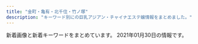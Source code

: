 ```yaml
---
title: "金町・亀有・北千住・竹ノ塚"
description: "キーワード別にの巨乳アジアン・チャイナエステ嬢情報をまとめました。"
---
```


新着画像と新着キーワードをまとめています。
2021年01月30日の情報です。

<DmmAffiliateIns />
<KeywordTable
  shops={
    [
    {
        "station": "\u6885\u5cf6\u99c5",
        "img_links": [],
        "keywords": {},
        "url": "http://sumirety.xyz/",
        "name": "\u5fc3"
    },
    {
        "name": "2020",
        "img_links": [
            "http://www.night.ne.jp/nightnet/img/7.jpg",
            "http://www.night.ne.jp/tokyo/2020/img/qr_code.jpg",
            "http://www.night.ne.jp/tokyo/2020/img_staff/g_7149.jpg",
            "http://www.night.ne.jp/nightnet/img/1.jpg",
            "http://www.night.ne.jp/tokyo/2020/img/index_view.jpg",
            "http://www.night.ne.jp/nightnet/img/2.jpg",
            "http://www.night.ne.jp/nightnet/img/3.jpg",
            "http://www.night.ne.jp/nightnet/img/8.jpg",
            "http://www.night.ne.jp/_format/W/img/index_enter_1.jpg",
            "http://www.night.ne.jp/nightnet/img/17.jpg",
            "http://www.night.ne.jp/nightnet/img/10.jpg",
            "http://www.night.ne.jp/tokyo/2020/img/skill_3.jpg",
            "http://www.night.ne.jp/tokyo/2020/img/index_skill.jpg",
            "http://www.night.ne.jp/nightnet/img/12a.jpg",
            "http://www.night.ne.jp/nightnet/img/14.jpg",
            "http://www.night.ne.jp/nightnet/img/4.jpg",
            "http://www.night.ne.jp/_format/W/img/whats_news.jpg",
            "http://www.night.ne.jp/_format/W/img/whats_view.jpg",
            "http://www.night.ne.jp/tokyo/2020/img/index.jpg",
            "http://www.night.ne.jp/nightnet/img/11.jpg",
            "http://www.night.ne.jp/nightnet/img/9.jpg",
            "http://www.night.ne.jp/_format/W/img/whats_skill.jpg",
            "http://www.night.ne.jp/tokyo/2020/img/view_1.jpg",
            "http://www.night.ne.jp/tokyo/2020/img/index_top.jpg",
            "http://www.night.ne.jp/tokyo/2020/img/skill_2.jpg",
            "http://www.night.ne.jp/tokyo/2020/img/skill_1.jpg",
            "http://www.night.ne.jp/nightnet/img/15.jpg",
            "http://www.night.ne.jp/nightnet/img/16.jpg",
            "http://www.night.ne.jp/tokyo/2020/img_staff/g_7147.jpg",
            "http://www.night.ne.jp/nightnet/img/6.jpg",
            "http://www.night.ne.jp/tokyo/2020/img/view_2.jpg",
            "http://www.night.ne.jp/nightnet/img/13.jpg",
            "http://www.night.ne.jp/tokyo/2020/img/view_3.jpg",
            "http://www.night.ne.jp/nightnet/img/5.jpg"
        ],
        "url": "http://www.night.ne.jp/tokyo/2020/",
        "station": "JR\u4e80\u6709\u99c5\u5317\u53e3",
        "keywords": {}
    },
    {
        "img_links": [
            "http://iyasinobara.oks.bz/images/room4.jpg",
            "http://iyasinobara.oks.bz/images/mobile.jpg",
            "http://iyasinobara.oks.bz/images/room1.jpg",
            "http://iyasinobara.oks.bz/images/room3.jpg",
            "http://iyasinobara.oks.bz/images/top.jpg",
            "http://iyasinobara.oks.bz/images/s_staff.jpg",
            "http://iyasinobara.oks.bz/images/s_shedule.jpg",
            "http://iyasinobara.oks.bz/images/s_news.jpg",
            "http://iyasinobara.oks.bz/photos/sites/36/2019/12/2019121401184994.jpg",
            "http://iyasinobara.oks.bz/images/room2.jpg",
            "http://iyasinobara.oks.bz/photos/sites/36/2021/01/2021011808544677.jpg",
            "http://iyasinobara.oks.bz/photos/sites/36/2020/02/2020021401252254.jpg",
            "http://iyasinobara.oks.bz/photos/sites/36/2020/11/2020112101523963.jpg"
        ],
        "keywords": {
            "C": 16,
            "87": 10,
            "D": 15,
            "85": 5,
            "82": 5
        },
        "name": "\u7652\u3057\u306e\u8594\u8587",
        "url": "http://iyasinobara.oks.bz/",
        "station": "JR\u91d1\u753a\u99c5\u5317\u53e3"
    },
    {
        "keywords": {
            "C": 2,
            "D": 1,
            "87": 2,
            "89": 1
        },
        "img_links": [
            "http://raku.est888.com/css/nav/nav-005.jpg",
            "http://raku.est888.com/css/osusume01.jpg",
            "http://raku.est888.com/css/tel.png",
            "http://raku.est888.com/css/nav/nav-004.jpg",
            "http://raku.est888.com/css/nav/nav-001.jpg",
            "http://raku.est888.com/css/staff/staff01-a.png",
            "http://raku.est888.com/css/nav/nav-006.jpg",
            "http://raku.est888.com/css/nav/nav-003.jpg",
            "http://raku.est888.com/css/staff/staff0001-a.png",
            "http://raku.est888.com/css/cam01.jpg",
            "http://raku.est888.com/css/staff/staff002-a.png",
            "http://raku.est888.com/css/nav/nav-002.jpg",
            "http://raku.est888.com/css/top02-left.png"
        ],
        "station": "JR\u91d1\u753a\u99c5\u5317\u53e3",
        "name": "\u697d",
        "url": "http://raku.est888.com/"
    },
    {
        "keywords": {
            "90": 1,
            "87": 1,
            "83": 1,
            "85": 3,
            "D": 4,
            "86": 3,
            "E": 2,
            "C": 1
        },
        "name": "IRIS \uff5e\u30a2\u30a4\u30ea\u30b9\uff5e",
        "url": "http://iris.este.work/",
        "station": "JR\u5317\u5343\u4f4f\u99c5\u6771\u53e3",
        "img_links": [
            "http://iris.este.work/2/uploadimg/1587527299.jpg",
            "http://iris.este.work/s1.png",
            "http://iris.este.work/2/uploadimg/1597806778.jpg",
            "http://iris.este.work/2/uploadimg/1607661251.jpg",
            "http://iris.este.work/sys2.jpg",
            "http://iris.este.work/2/uploadimg/1587527512.jpg",
            "http://iris.este.work/2/uploadimg/1597642441.jpeg",
            "http://iris.este.work/2/uploadimg/1610606666.jpg",
            "http://iris.este.work/staff_t.jpg",
            "http://iris.este.work/2/uploadimg/1610606533.jpg",
            "http://iris.este.work/head.jpg",
            "http://iris.este.work/int1.png",
            "http://iris.este.work/2/uploadimg/1604372331.jpg",
            "http://iris.este.work/sys1.jpg",
            "http://iris.este.work/news.jpg",
            "http://iris.este.work/2/uploadimg/1591787978.jpg"
        ]
    },
    {
        "name": "\u82b1\u306e\u604b",
        "url": "http://bananokoi.ies.bz/",
        "img_links": [
            "http://bananokoi.ies.bz/photos/sites/53/2019/11/2019111506470991.jpg",
            "http://bananokoi.ies.bz/images/s_staff.png",
            "http://bananokoi.ies.bz/photos/sites/53/2021/01/2021011905294561.jpg",
            "http://bananokoi.ies.bz/photos/sites/53/2020/12/2020120601271370.jpg",
            "http://bananokoi.ies.bz/photos/sites/53/2020/02/2020022204462823.jpg",
            "http://bananokoi.ies.bz/images/s3.jpg",
            "http://bananokoi.ies.bz/photos/sites/53/2020/07/2020072004552537.jpg",
            "http://bananokoi.ies.bz/photos/sites/53/2020/11/2020111505532746.jpg",
            "http://bananokoi.a6.reraku.work/upload/sites/53/2021/01/2021011905294561.jpg",
            "http://bananokoi.ies.bz/photos/sites/53/2020/08/202008300527126.jpg",
            "http://bananokoi.ies.bz/photos/sites/53/2019/10/2019101907391084.jpg",
            "http://bananokoi.ies.bz/photos/sites/53/2020/01/2020011802175533.jpg",
            "http://bananokoi.ies.bz/photos/sites/53/2020/03/2020031706295336.jpg",
            "http://bananokoi.ies.bz/photos/sites/53/2019/08/2019082409223122.jpg",
            "http://bananokoi.ies.bz/photos/sites/53/2019/09/2019091001154919.jpg",
            "http://bananokoi.ies.bz/photos/sites/53/2020/11/2020110807293666.jpg",
            "http://bananokoi.ies.bz/images/news_bj1.png",
            "http://bananokoi.ies.bz/photos/sites/53/2020/02/2020020108400481.jpg",
            "http://bananokoi.ies.bz/photos/sites/53/2020/01/2020010804073793.jpg",
            "http://bananokoi.ies.bz/photos/sites/53/2020/02/2020021601411832.jpg",
            "http://bananokoi.ies.bz/photos/sites/53/2019/12/2019120604141324.jpg",
            "http://bananokoi.ies.bz/photos/sites/53/2020/02/2020020204205679.jpg",
            "http://bananokoi.ies.bz/photos/sites/53/2019/09/2019093008164995.jpg",
            "http://bananokoi.ies.bz/photos/sites/53/2020/01/2020010303302126.jpg",
            "http://bananokoi.ies.bz/photos/sites/53/2019/10/201910100356119.jpg",
            "http://bananokoi.ies.bz/photos/sites/53/2021/01/2021010905422788.jpg",
            "http://bananokoi.ies.bz/photos/sites/53/2019/11/2019112509563092.jpg",
            "http://bananokoi.ies.bz/photos/sites/53/2020/03/2020031706294445.jpg",
            "http://bananokoi.ies.bz/photos/sites/53/2019/12/2019120604140617.jpg",
            "http://bananokoi.ies.bz/photos/sites/53/2020/11/202011280901218.jpg",
            "http://bananokoi.ies.bz/photos/sites/53/2020/10/2020101906190427.jpg",
            "http://bananokoi.ies.bz/photos/sites/53/2019/09/2019093008164370.jpg",
            "http://bananokoi.ies.bz/photos/sites/53/2019/08/2019082205504462.jpg",
            "http://bananokoi.ies.bz/images/top.jpg",
            "http://bananokoi.ies.bz/photos/sites/53/2020/12/2020121106361635.jpg",
            "http://bananokoi.ies.bz/photos/sites/53/2019/11/2019112805050353.jpg",
            "http://bananokoi.ies.bz/images/s_link.png",
            "http://bananokoi.ies.bz/photos/sites/53/2019/11/2019112509562424.jpg",
            "http://bananokoi.ies.bz/photos/sites/53/2020/10/2020101705493891.jpg",
            "http://bananokoi.ies.bz/photos/sites/53/2021/01/2021010706341642.jpg",
            "http://bananokoi.ies.bz/photos/sites/53/2019/11/201911280504516.jpg",
            "http://bananokoi.ies.bz/photos/sites/53/2019/08/2019082408250582.jpg",
            "http://bananokoi.ies.bz/photos/sites/53/2020/02/2020020108400986.jpg",
            "http://bananokoi.ies.bz/photos/sites/53/2020/12/2020121503311780.jpg",
            "http://bananokoi.ies.bz/photos/sites/53/2020/01/2020012905575764.jpg",
            "http://bananokoi.ies.bz/photos/sites/53/2020/01/2020010303301377.jpg",
            "http://bananokoi.ies.bz/photos/sites/53/2020/06/2020061703534053.jpg",
            "http://bananokoi.ies.bz/photos/sites/53/2021/01/2021011602200137.jpg",
            "http://bananokoi.ies.bz/photos/sites/53/2020/01/2020010804074123.jpg",
            "http://bananokoi.ies.bz/images/news_bj3.png",
            "http://bananokoi.ies.bz/photos/sites/53/2019/12/2019120604135958.jpg",
            "http://bananokoi.ies.bz/photos/sites/53/2020/09/2020091405284352.jpg",
            "http://bananokoi.ies.bz/images/mobile.jpg",
            "http://bananokoi.ies.bz/photos/sites/53/2020/08/2020081801004276.jpg",
            "http://bananokoi.ies.bz/images/s_news.png",
            "http://bananokoi.ies.bz/photos/sites/53/2020/12/2020122306264975.jpg",
            "http://bananokoi.ies.bz/photos/sites/53/2020/06/2020063005375274.jpg",
            "http://bananokoi.ies.bz/images/end.jpg",
            "http://bananokoi.ies.bz/photos/sites/53/2019/10/2019100807095912.jpg",
            "http://bananokoi.ies.bz/photos/sites/53/2020/01/2020012905580453.jpg",
            "http://bananokoi.ies.bz/photos/sites/53/2019/10/2019100807095937.jpg",
            "http://bananokoi.ies.bz/photos/sites/53/2020/11/2020110503264562.jpg",
            "http://bananokoi.ies.bz/photos/sites/53/2020/02/202002210532112.jpg",
            "http://bananokoi.ies.bz/photos/sites/53/2020/03/2020032705040960.jpg",
            "http://bananokoi.ies.bz/photos/sites/53/2020/01/2020011802175754.jpg",
            "http://bananokoi.ies.bz/photos/sites/53/2019/11/2019112805045756.jpg",
            "http://bananokoi.ies.bz/photos/sites/53/2020/02/2020021601411955.jpg"
        ],
        "station": "\u7dbe\u702c\u99c5\u6771\u53e3",
        "keywords": {
            "E": 210,
            "87": 245,
            "D": 665,
            "85": 280,
            "88": 70,
            "82": 105,
            "83": 280,
            "86": 455,
            "C": 601
        }
    },
    {
        "url": "http://www.relax-miyabi.com/",
        "keywords": {
            "88": 3,
            "D": 6,
            "86": 3
        },
        "img_links": [
            "http://www.relax-miyabi.com/files/014-02.jpg",
            "http://www.relax-miyabi.com/img/glo_05_off.jpg",
            "http://www.relax-miyabi.com/img/bnr-01_off.jpg",
            "http://www.relax-miyabi.com/img/glo_06_off.jpg",
            "http://www.relax-miyabi.com/files/014-03.jpg",
            "http://www.relax-miyabi.com/img/h4-top.jpg",
            "http://www.relax-miyabi.com/img/footer-top_off.jpg",
            "http://www.relax-miyabi.com/img/top-course2_off.jpg",
            "http://www.relax-miyabi.com/img/slider/3.jpg",
            "http://www.relax-miyabi.com/img/icon_tel.png",
            "http://www.relax-miyabi.com/img/top-h5R.jpg",
            "http://www.relax-miyabi.com/files/019.jpg",
            "http://www.relax-miyabi.com/img/glo_02_off.jpg",
            "http://www.relax-miyabi.com/img/bnr-02_off.jpg",
            "http://www.relax-miyabi.com/img/top-h5R2.jpg",
            "http://www.relax-miyabi.com/files/019-02.jpg",
            "http://www.relax-miyabi.com/img/glo_03_off.jpg",
            "http://www.relax-miyabi.com/img/top-course_off.jpg",
            "http://www.relax-miyabi.com/files/014.jpg",
            "http://www.relax-miyabi.com/img/slider/1.jpg",
            "http://www.relax-miyabi.com/img/slider/2.jpg",
            "http://www.relax-miyabi.com/img/glo_04_off.jpg",
            "http://www.relax-miyabi.com/files/019-03.jpg",
            "http://www.relax-miyabi.com/img/glo_01_off.jpg"
        ],
        "station": "\u4e94\u53cd\u91ce\u99c5",
        "name": "\u96c5"
    },
    {
        "station": "\u5317\u5343\u4f4f\u99c5\u6771\u53e3",
        "url": "https://moon-love.info/",
        "keywords": {
            "D": 1,
            "E": 2
        },
        "img_links": [
            "https://moon-love.info/js/sliderLine/slide_next.png",
            "https://moon-love.info/staffPhoto/s20200527170611.jpg",
            "https://moon-love.info/uploadfiles/Image/image.png",
            "https://moon-love.info/images/slider1/02.jpg",
            "https://moon-love.info/images/returnBtn.png",
            "https://moon-love.info/staffPhoto/b20200711151214.jpg",
            "https://moon-love.info/js/sliderLine/slide_prev.png",
            "https://moon-love.info/images/noImg.jpg",
            "https://moon-love.info/images/slider1/03.jpg",
            "https://moon-love.info/images/mobile.jpg",
            "https://moon-love.info/staffPhoto/s20200711151214.jpg",
            "https://moon-love.info/uploadfiles/images/campaignIyasiHealCom.jpg",
            "https://moon-love.info/staffPhoto/b20200527170611.jpg",
            "https://moon-love.info/images/gallery1.png",
            "https://moon-love.info/images/slider1/01.jpg"
        ],
        "name": "\u6cc9\u30fb\u3044\u305a\u307f"
    },
    {
        "keywords": {
            "D": 2,
            "C": 1,
            "86": 1,
            "E": 2,
            "85": 2
        },
        "img_links": [
            "https://besteste.com/images/returnBtn.png",
            "https://besteste.com/staffPhoto/s20201104202637.jpg",
            "https://besteste.com/staffPhoto/s20201104202559.jpg",
            "https://besteste.com/images/slider1/01.jpg",
            "https://besteste.com/staffPhoto/b20201104202559.jpg",
            "https://besteste.com/staffPhoto/b20201223163111.jpg",
            "https://besteste.com/staffPhoto/b20201104202122.jpg",
            "https://besteste.com/staffPhoto/s20201104202235.jpg",
            "https://besteste.com/js/sliderLine/slide_next.png",
            "https://besteste.com/staffPhoto/s20201223163320.jpg",
            "https://besteste.com/staffPhoto/b20201104202356.jpg",
            "https://besteste.com/staffPhoto/s20201223163235.jpg",
            "https://besteste.com/staffPhoto/b20201104202637.jpg",
            "https://besteste.com/staffPhoto/s20201104201732.jpg",
            "https://besteste.com/staffPhoto/b20201223163320.jpg",
            "https://besteste.com/staffPhoto/b20201104202235.jpg",
            "https://besteste.com/staffPhoto/s20201104202024.jpg",
            "https://besteste.com/staffPhoto/s20201104202740.jpg",
            "https://besteste.com/staffPhoto/s20201223163111.jpg",
            "https://besteste.com/staffPhoto/b20201104202509.jpg",
            "https://besteste.com/staffPhoto/b20201104201732.jpg",
            "https://besteste.com/images/slider1/03.jpg",
            "https://besteste.com/staffPhoto/s20201104202122.jpg",
            "https://besteste.com/staffPhoto/s20201104201913.jpg",
            "https://besteste.com/staffPhoto/b20201104201913.jpg",
            "https://besteste.com/staffPhoto/b20201104202024.jpg",
            "https://besteste.com/staffPhoto/b20201223163235.jpg",
            "https://besteste.com/staffPhoto/s20201223163417.jpg",
            "https://besteste.com/js/sliderLine/slide_prev.png",
            "https://besteste.com/staffPhoto/b20201104202740.jpg",
            "https://besteste.com/staffPhoto/s20201104202509.jpg",
            "https://besteste.com/staffPhoto/s20201223163529.jpg",
            "https://besteste.com/staffPhoto/b20201223163529.jpg",
            "https://besteste.com/staffPhoto/s20201104202356.jpg",
            "https://besteste.com/staffPhoto/b20201223163417.jpg",
            "https://besteste.com/images/mobile.jpg"
        ],
        "name": "\u685c",
        "station": "JR\u4e80\u6709\u99c5\u5317\u53e3",
        "url": "https://besteste.com/"
    },
    {
        "img_links": [
            "http://www.hananoyume.esjp.info/files/003.jpg",
            "http://www.hananoyume.esjp.info/files/008-02.jpg",
            "http://www.hananoyume.esjp.info/images/shop/shop03.jpg",
            "http://www.hananoyume.esjp.info/images/s2.jpg",
            "http://www.hananoyume.esjp.info/files/006.jpg",
            "http://www.hananoyume.esjp.info/images/s3.jpg",
            "http://www.hananoyume.esjp.info/images/s1.jpg",
            "http://www.hananoyume.esjp.info/files/011.jpg",
            "http://www.hananoyume.esjp.info/images/tel.png",
            "http://www.hananoyume.esjp.info/files/007.jpg",
            "http://www.hananoyume.esjp.info/images/zi_massage.png",
            "http://www.hananoyume.esjp.info/files/011-02.jpg",
            "http://www.hananoyume.esjp.info/images/shop/shop04.jpg",
            "http://www.hananoyume.esjp.info/files/001.jpg",
            "http://www.hananoyume.esjp.info/files/005-03.jpg",
            "http://www.hananoyume.esjp.info/files/001-03.jpg",
            "http://www.hananoyume.esjp.info/files/003-03.jpg",
            "http://www.hananoyume.esjp.info/images/infotiao1.jpg",
            "http://www.hananoyume.esjp.info/files/005-02.jpg",
            "http://www.hananoyume.esjp.info/files/010-02.jpg",
            "http://www.hananoyume.esjp.info/files/009-02.jpg",
            "http://www.hananoyume.esjp.info/images/pick.png",
            "http://www.hananoyume.esjp.info/files/006-02.jpg",
            "http://www.hananoyume.esjp.info/images/maga.jpg",
            "http://www.hananoyume.esjp.info/images/main_top.png",
            "http://www.hananoyume.esjp.info/images/shop/shop01.jpg",
            "http://www.hananoyume.esjp.info/files/003-02.jpg",
            "http://www.hananoyume.esjp.info/images/service.png",
            "http://www.hananoyume.esjp.info/files/008.jpg",
            "http://www.hananoyume.esjp.info/images/xian.png",
            "http://www.hananoyume.esjp.info/files/009-03.jpg",
            "http://www.hananoyume.esjp.info/images/new1.png",
            "http://www.hananoyume.esjp.info/images/new3.png",
            "http://www.hananoyume.esjp.info/files/001-02.jpg",
            "http://www.hananoyume.esjp.info/files/010.jpg",
            "http://www.hananoyume.esjp.info/files/006-03.jpg",
            "http://www.hananoyume.esjp.info/files/007-02.jpg",
            "http://www.hananoyume.esjp.info/files/011-03.jpg",
            "http://www.hananoyume.esjp.info/files/010-03.jpg",
            "http://www.hananoyume.esjp.info/files/008-03.jpg",
            "http://www.hananoyume.esjp.info/files/007-03.jpg",
            "http://www.hananoyume.esjp.info/files/009.jpg",
            "http://www.hananoyume.esjp.info/images/zi_staff.png",
            "http://www.hananoyume.esjp.info/files/005.jpg",
            "http://www.hananoyume.esjp.info/images/main_bottom.png",
            "http://www.hananoyume.esjp.info/images/shop/shop02.jpg"
        ],
        "url": "http://www.hananoyume.esjp.info/",
        "station": "JR\u4e80\u6709\u99c5\u5357\u53e3",
        "keywords": {
            "D": 7,
            "E": 1,
            "87": 5,
            "86": 2,
            "88": 1,
            "89": 1
        },
        "name": "\u82b1\u306e\u5922"
    },
    {
        "keywords": {
            "F": 20,
            "89": 40,
            "D": 82,
            "87": 40,
            "E": 64,
            "86": 40,
            "G": 20,
            "92": 20,
            "H": 22,
            "88": 40,
            "85": 20
        },
        "name": "Plaisir\u30fb\u30d7\u30ec\u30b8\u30fc\u30eb",
        "img_links": [
            "http://bright.xyz.mn/photos/sites/10/2020/07/2020072612030016.jpg",
            "http://bright.xyz.mn/images/s_face.jpg",
            "http://bright.xyz.mn/images/new.jpg",
            "http://bright.xyz.mn/images/line.png",
            "http://bright.xyz.mn/images/news_bj3.jpg",
            "http://bright.xyz.mn/photos/sites/10/2020/08/2020081003373131.jpg",
            "http://bright.xyz.mn/photos/sites/10/2020/11/2020112603202174-308x411.jpg",
            "http://bright.xyz.mn/photos/sites/10/2020/11/2020110507362248.jpg",
            "http://bright.xyz.mn/images/1.jpg",
            "http://bright.xyz.mn/photos/sites/10/2020/11/2020111606393626.jpg",
            "http://bright.xyz.mn/images/2.jpg",
            "http://bright.xyz.mn/photos/sites/10/2020/07/2020072612030016-308x411.jpg",
            "http://bright.xyz.mn/images/s_news.jpg",
            "http://bright.xyz.mn/images/s_link.jpg",
            "http://bright.xyz.mn/images/staff_bj3.jpg",
            "http://bright.xyz.mn/photos/sites/10/2020/10/2020100804253425.jpg",
            "http://bright.xyz.mn/photos/sites/10/2020/11/2020112603202174.jpg",
            "http://bright.xyz.mn/images/s_pick.png",
            "http://bright.xyz.mn/photos/sites/10/2020/02/2020022201512493.jpg",
            "http://bright.xyz.mn/images/s_therapist.jpg",
            "http://bright.xyz.mn/images/top.png",
            "http://bright.xyz.mn/photos/sites/10/2020/02/2020022201512635.jpg",
            "http://bright.xyz.mn/photos/sites/10/2020/07/2020072611535558.jpg",
            "http://bright.xyz.mn/photos/sites/10/2020/07/202007261153576.jpg",
            "http://bright.xyz.mn/photos/sites/10/2020/02/2020022201512671.jpg",
            "http://bright.xyz.mn/images/mobile.jpg",
            "http://bright.xyz.mn/photos/sites/10/2020/08/2020081003373252.jpg",
            "http://bright.xyz.mn/images/end.png",
            "http://bright.xyz.mn/photos/sites/10/2020/11/2020112603202074-308x411.jpg",
            "http://bright.xyz.mn/photos/sites/10/2020/08/2020081003373131-308x411.jpg",
            "http://bright.xyz.mn/photos/sites/10/2020/11/2020112603202074.jpg"
        ],
        "url": "http://bright.xyz.mn/",
        "station": "JR\u4e80\u6709\u99c5\u5357\u53e3"
    },
    {
        "url": "http://spring.est888.com/",
        "name": "Spring \uff5e\u30b9\u30d7\u30ea\u30f3\u30b0\uff5e",
        "keywords": {
            "C": 3,
            "90": 5,
            "91": 1,
            "89": 1,
            "85": 2,
            "D": 3,
            "E": 1,
            "84": 1
        },
        "img_links": [
            "http://spring.est888.com/css/nav/nav-005.png",
            "http://spring.est888.com/css/top0000000003.jpg",
            "http://spring.est888.com/css/staff/staff001-a.png",
            "http://spring.est888.com/css/staff/staff17-a.png",
            "http://spring.est888.com/css/staff/staff14.png",
            "http://spring.est888.com/css/staff/staff13.png",
            "http://spring.est888.com/css/staff/staff010.png",
            "http://spring.est888.com/css/staff/staff11.png",
            "http://spring.est888.com/css/staff/staff012.png",
            "http://spring.est888.com/css/staff/staff14-a.png",
            "http://spring.est888.com/css/staff/staff0005-a.png",
            "http://spring.est888.com/css/staff/staff012-b.png",
            "http://spring.est888.com/css/tel.png",
            "http://spring.est888.com/css/nav/nav-004.png",
            "http://spring.est888.com/css/staff/staff13-a.png",
            "http://spring.est888.com/css/nav/nav-002.png",
            "http://spring.est888.com/css/staff/staff17-b.png",
            "http://spring.est888.com/css/staff/staff11-a.png",
            "http://spring.est888.com/css/staff/staff010-a.png",
            "http://spring.est888.com/css/staff/staff16.png",
            "http://spring.est888.com/css/nav/nav-003.png",
            "http://spring.est888.com/css/staff/staff0005.png",
            "http://spring.est888.com/css/staff/staff16-b.png",
            "http://spring.est888.com/css/nav/nav-001.png",
            "http://spring.est888.com/css/staff/staff14-b.png",
            "http://spring.est888.com/css/staff/staff012-a.png",
            "http://spring.est888.com/css/staff/staff0005-b.png",
            "http://spring.est888.com/css/staff/staff004-a.png",
            "http://spring.est888.com/css/staff/staff11-b.png",
            "http://spring.est888.com/css/staff/staff004.png",
            "http://spring.est888.com/css/staff/staff17.png",
            "http://spring.est888.com/css/staff/staff001-b.png",
            "http://spring.est888.com/css/staff/staff16-a.png",
            "http://spring.est888.com/css/staff/staff004-b.png",
            "http://spring.est888.com/css/staff/staff001.png",
            "http://spring.est888.com/css/top001.png",
            "http://spring.est888.com/css/nav/nav-006.png",
            "http://spring.est888.com/css/staff/staff0010-b.png"
        ],
        "station": "JR\u91d1\u753a\u99c5\u5317\u53e3"
    },
    {
        "name": "Tulip\uff5e\u30c1\u30e5\u30fc\u30ea\u30c3\u30d7",
        "img_links": [],
        "station": "JR\u5357\u5343\u4f4f\u99c5\u5357\u53e3",
        "keywords": {},
        "url": "http://www.hi-msg.com/tulip/"
    },
    {
        "img_links": [
            "http://kokoroan.jps.cm/images/room1.jpg",
            "http://kokoroan.jps.cm/images/end.jpg",
            "http://kokoroan.jps.cm/photos/sites/31/2019/06/2019060614301966.jpg",
            "http://kokoroan.jps.cm/photos/sites/31/2020/08/2020082513400117.jpg",
            "http://kokoroan.jps.cm/images/top.jpg",
            "http://kokoroan.jps.cm/images/ser3.jpg",
            "http://kokoroan.jps.cm/images/room2.jpg",
            "http://kokoroan.jps.cm/photos/sites/31/2019/02/2019021213081728.jpg",
            "http://kokoroan.jps.cm/images/bj3.jpg",
            "http://kokoroan.jps.cm/images/girl-z2.jpg",
            "http://kokoroan.jps.cm/images/girl-z1.jpg",
            "http://kokoroan.jps.cm/images/staff_line.jpg",
            "http://kokoroan.jps.cm/images/mobile.jpg",
            "http://kokoroan.jps.cm/images/mobile2.jpg",
            "http://kokoroan.jps.cm/images/room3.jpg",
            "http://kokoroan.jps.cm/images/room4.jpg",
            "http://kokoroan.jps.cm/photos/sites/31/2020/10/2020100113045422.jpg",
            "http://kokoroan.jps.cm/images/ser5.jpg",
            "http://kokoroan.jps.cm/images/ser4.jpg",
            "http://kokoroan.jps.cm/images/ser1.jpg",
            "http://kokoroan.jps.cm/images/service_line.jpg",
            "http://kokoroan.jps.cm/images/ser2.jpg"
        ],
        "url": "http://kokoroan.jps.cm/",
        "station": "\u7af9\u30ce\u585a\u99c5\u6771\u53e3",
        "name": "\u5922\u306e\u5bb6",
        "keywords": {
            "86": 2,
            "D": 2,
            "84": 1,
            "83": 1,
            "C": 13
        }
    },
    {
        "img_links": [
            "http://urara.tyo.cm/images/link_nav01.png",
            "http://urara.tyo.cm/images/ico02.png",
            "http://urara.tyo.cm/photos/sites/5/2020/11/2020112706272440.jpg",
            "http://urara.tyo.cm/photos/sites/5/2020/07/2020072904152474.jpg",
            "http://urara.tyo.cm/images/pagetop.png",
            "http://urara.tyo.cm/images/tit_staff02.png",
            "http://urara.tyo.cm/images/link_nav02.png",
            "http://urara.tyo.cm/photos/sites/5/2020/07/2020072904152344.jpg",
            "http://urara.tyo.cm/images/slider02.png",
            "http://urara.tyo.cm/images/tit_info02.png",
            "http://urara.tyo.cm/images/tit_staff01.png",
            "http://urara.tyo.cm/images/link_nav05.png",
            "http://urara.tyo.cm/images/slider01.png",
            "http://urara.tyo.cm/images/link_nav03.png",
            "http://urara.tyo.cm/images/bg_infotit.png",
            "http://urara.tyo.cm/images/slider03.png",
            "http://urara.tyo.cm/photos/sites/5/2020/10/2020101305325670.jpg",
            "http://urara.tyo.cm/photos/sites/5/2020/07/2020072904152438.jpg",
            "http://urara.tyo.cm/images/tit_info01.png",
            "http://urara.tyo.cm/photos/sites/5/2020/09/2020091508111353.jpg",
            "http://urara.tyo.cm/photos/sites/5/2020/07/2020072904152581.jpg",
            "http://urara.tyo.cm/images/link_nav04.png",
            "http://urara.tyo.cm/images/link_nav06.png",
            "http://urara.tyo.cm/photos/sites/5/2020/08/2020082101302071.jpg",
            "http://urara.tyo.cm/images/top.png"
        ],
        "url": "http://urara.tyo.cm/",
        "station": "JR\u91d1\u753a\u99c5\u5317\u53e3",
        "name": "\u9e97",
        "keywords": {
            "85": 30,
            "84": 10,
            "D": 80,
            "86": 40
        }
    },
    {
        "name": "\u82b1\u5c4b",
        "station": "JR\u4e80\u6709\u99c5\u5317\u53e3",
        "url": "http://h-rlx.xyz/",
        "keywords": {},
        "img_links": [
            "http://h-rlx.xyz/images/index_14.jpg",
            "http://h-rlx.xyz/images/index_19.jpg",
            "http://h-rlx.xyz/images/index_15.jpg",
            "http://h-rlx.xyz/images/index_07.jpg",
            "http://h-rlx.xyz/images/index_24.jpg",
            "http://h-rlx.xyz/girl/06.jpg",
            "http://h-rlx.xyz/girl/05a.jpg",
            "http://h-rlx.xyz/images/index_21.jpg",
            "http://h-rlx.xyz/images/index_05.jpg",
            "http://h-rlx.xyz/images/index_20.jpg",
            "http://h-rlx.xyz/images/index_04.jpg",
            "http://h-rlx.xyz/girl/03.jpg",
            "http://h-rlx.xyz/images/index_03.jpg",
            "http://h-rlx.xyz/girl/07.jpg",
            "http://h-rlx.xyz/girl/012a.jpg",
            "http://h-rlx.xyz/girl/05.jpg",
            "http://h-rlx.xyz/images/index_12.jpg",
            "http://h-rlx.xyz/images/01.jpg",
            "http://h-rlx.xyz/images/index_01.jpg",
            "http://h-rlx.xyz/images/index_18.jpg",
            "http://h-rlx.xyz/girl/014.jpg",
            "http://h-rlx.xyz/girl/02.jpg",
            "http://h-rlx.xyz/images/index_26.jpg",
            "http://h-rlx.xyz/images/info.jpg",
            "http://h-rlx.xyz/girl/00.jpg",
            "http://h-rlx.xyz/images/index_02.jpg",
            "http://h-rlx.xyz/images/index_10.jpg",
            "http://h-rlx.xyz/girl/013a.jpg",
            "http://h-rlx.xyz/images/rec.jpg",
            "http://h-rlx.xyz/images/staff_10.jpg",
            "http://h-rlx.xyz/girl/03a.jpg",
            "http://h-rlx.xyz/images/index_06.jpg",
            "http://h-rlx.xyz/images/index_23.jpg",
            "http://h-rlx.xyz/images/info_10.jpg",
            "http://h-rlx.xyz/girl/010.jpg",
            "http://h-rlx.xyz/images/index_16.jpg",
            "http://h-rlx.xyz/images/02.jpg",
            "http://h-rlx.xyz/girl/08.jpg",
            "http://h-rlx.xyz/girl/07a.jpg",
            "http://h-rlx.xyz/images/index_09.jpg",
            "http://h-rlx.xyz/girl/06a.jpg",
            "http://h-rlx.xyz/girl/09.jpg",
            "http://h-rlx.xyz/girl/08a.jpg",
            "http://h-rlx.xyz/images/index_11.jpg",
            "http://h-rlx.xyz/images/rec_10.jpg",
            "http://h-rlx.xyz/girl/09a.jpg",
            "http://h-rlx.xyz/girl/04.jpg",
            "http://h-rlx.xyz/girl/012.jpg",
            "http://h-rlx.xyz/girl/04a.jpg",
            "http://h-rlx.xyz/girl/013.jpg",
            "http://h-rlx.xyz/girl/011.jpg",
            "http://h-rlx.xyz/girl/01.jpg",
            "http://h-rlx.xyz/girl/01a.jpg"
        ]
    },
    {
        "keywords": {
            "87": 4,
            "86": 4,
            "85": 4,
            "88": 4,
            "F": 4,
            "E": 4,
            "C": 13,
            "D": 8
        },
        "name": "\u3086\u308a\u304b\u3054",
        "img_links": [
            "http://www.yurikago-massage.work/img/st11.jpg",
            "http://www.yurikago-massage.work/img/fla-2.jpg",
            "http://www.yurikago-massage.work/img/sta6.jpg",
            "http://www.yurikago-massage.work/img/st9.jpg",
            "http://www.yurikago-massage.work/img/st09.jpg",
            "http://www.yurikago-massage.work/img/st10.jpg",
            "http://www.yurikago-massage.work/img/st8.jpg",
            "http://www.yurikago-massage.work/img/sta9.jpg",
            "http://www.yurikago-massage.work/img/sta8.jpg",
            "http://www.yurikago-massage.work/img/botton.jpg",
            "http://www.yurikago-massage.work/img/mo.png",
            "http://www.yurikago-massage.work/img/sta11.jpg",
            "http://www.yurikago-massage.work/img/sta10.jpg",
            "http://www.yurikago-massage.work/img/st6.jpg",
            "http://www.yurikago-massage.work/img/fla-1.jpg",
            "http://www.yurikago-massage.work/img/st7.jpg",
            "http://www.yurikago-massage.work/img/sta7.jpg"
        ],
        "station": "JR\u91d1\u753a\u99c5\u5317\u53e3",
        "url": "http://www.yurikago-massage.work/"
    },
    {
        "url": "https://heart-peace.business.site/",
        "keywords": {},
        "station": "\u7dbe\u702c\u99c5",
        "img_links": [],
        "name": "heart Peace \uff5e\u30cf\u30fc\u30c8\u30d4\u30fc\u30b9\uff5e"
    },
    {
        "station": "\u6885\u5cf6\u99c5",
        "img_links": [
            "http://relax-esthe.tokyo/css/staff/staff07.png",
            "http://relax-esthe.tokyo/images/call.png",
            "http://relax-esthe.tokyo/css/staff/staff03.png",
            "http://relax-esthe.tokyo/css/top-left01.jpg",
            "http://relax-esthe.tokyo/css/staff/staff06.png",
            "http://relax-esthe.tokyo/css/m-left.jpg",
            "http://relax-esthe.tokyo/css/m-right.jpg",
            "http://relax-esthe.tokyo/css/m-head1.jpg",
            "http://relax-esthe.tokyo/css/m-top-right04.jpg",
            "http://relax-esthe.tokyo/css/m-top-right03.jpg",
            "http://relax-esthe.tokyo/css/staff/staff05.png",
            "http://relax-esthe.tokyo/css/m-top-right01.jpg",
            "http://relax-esthe.tokyo/css/m-yejiao.jpg",
            "http://relax-esthe.tokyo/css/m-top-right02.jpg",
            "http://relax-esthe.tokyo/css/m-top02.jpg",
            "http://relax-esthe.tokyo/css/staff/staff0n.png",
            "http://relax-esthe.tokyo/css/staff/staff02.png"
        ],
        "url": "http://relax-esthe.tokyo/",
        "name": "\u3084\u3059\u3089\u304e",
        "keywords": {}
    },
    {
        "name": "\u30e9\u30c3\u30b7\u30e5",
        "station": "JR\u91d1\u753a\u99c5\u5317\u53e3",
        "keywords": {
            "87": 7,
            "86": 14,
            "C": 13,
            "90": 7,
            "D": 14,
            "89": 7,
            "88": 7
        },
        "url": "https://lush.jpn.vin/",
        "img_links": [
            "https://lush.jpn.vin/images/rb.png",
            "https://lush.jpn.vin/images/end.jpg",
            "https://lush.jpn.vin/images/room4.jpg",
            "https://lush.jpn.vin/photos/sites/6/2021/01/2021012905303514.jpg",
            "https://lush.jpn.vin/images/top.png",
            "http://lush.a3.jpn.vin/upload/sites/6/2021/01/2021012905303514.jpg",
            "https://lush.jpn.vin/photos/sites/6/2020/12/2020121402072787.jpg",
            "https://lush.jpn.vin/images/room2.jpg",
            "https://lush.jpn.vin/images/lb.png",
            "https://lush.jpn.vin/photos/sites/6/2020/12/2020121402082025.jpg",
            "https://lush.jpn.vin/images/bg_comend.jpg",
            "https://lush.jpn.vin/images/room3.jpg",
            "https://lush.jpn.vin/photos/sites/6/2020/12/2020121402091934.jpg",
            "https://lush.jpn.vin/photos/sites/6/2021/01/2021011906135643.jpg",
            "https://lush.jpn.vin/images/tit_pick.jpg",
            "https://lush.jpn.vin/images/side_mobile.png",
            "https://lush.jpn.vin/images/girl.png",
            "https://lush.jpn.vin/images/border-bottom.png",
            "https://lush.jpn.vin/images/room1.jpg",
            "https://lush.jpn.vin/photos/sites/6/2020/12/202012140206371.jpg",
            "https://lush.jpn.vin/images/tit_staff.jpg",
            "https://lush.jpn.vin/images/tit_news.png"
        ]
    },
    {
        "station": "\u5800\u5207\u83d6\u84b2\u5712\u99c5",
        "img_links": [
            "https://image.jimcdn.com/app/cms/image/transf/dimension=1080x1024:format=jpg/path/s491738307dab8ed0/image/i620db1cf9b307f7a/version/1610625248/image.jpg",
            "https://image.jimcdn.com/app/cms/image/transf/none/path/s491738307dab8ed0/image/iba7a970dbc047ea1/version/1610625156/image.jpg",
            "https://image.jimcdn.com/app/cms/image/transf/none/path/s491738307dab8ed0/image/i5806f8c0fbbca598/version/1417614009/image.jpg",
            "https://image.jimcdn.com/app/cms/image/transf/dimension=1080x1024:format=jpg/path/s491738307dab8ed0/image/ie54739bfe4411825/version/1611138624/image.jpg"
        ],
        "url": "http://kungangm.jimdo.com/",
        "keywords": {},
        "name": "\u541b\u5b89"
    },
    {
        "station": "\u7af9\u30ce\u585a\u99c5\u6771\u53e3",
        "url": "http://esthe-aroma.xyz/",
        "name": "\u5927\u5bb6\u65cf",
        "keywords": {
            "87": 3,
            "86": 3
        },
        "img_links": [
            "http://esthe-aroma.xyz/images/main-sp.jpg",
            "http://esthe-aroma.xyz/images/link.png",
            "http://esthe-aroma.xyz/images/acc1.jpg",
            "http://esthe-aroma.xyz/images/home.png",
            "http://esthe-aroma.xyz/images/esthe1.jpg",
            "http://esthe-aroma.xyz/images/cg02.jpg",
            "http://esthe-aroma.xyz/images/main1.jpg",
            "http://esthe-aroma.xyz/images/blog_002.png",
            "http://esthe-aroma.xyz/images/esthe3.jpg",
            "http://esthe-aroma.xyz/images/header3.png",
            "http://esthe-aroma.xyz/images/acc.jpg",
            "http://esthe-aroma.xyz/images/cg01.jpg",
            "http://esthe-aroma.xyz/images/home_002.png",
            "http://esthe-aroma.xyz/images/gallery.png",
            "http://esthe-aroma.xyz/images/clear.png",
            "http://esthe-aroma.xyz/images/staff.png",
            "http://esthe-aroma.xyz/images/esthe2.jpg",
            "http://esthe-aroma.xyz/images/info.png",
            "http://esthe-aroma.xyz/images/friend.png"
        ]
    },
    {
        "name": "BODY RESORT",
        "station": "JR\u4e80\u6709\u99c5\u5317\u53e3",
        "url": "http://massage-esthe.red/",
        "keywords": {
            "86": 32,
            "D": 20,
            "C": 2
        },
        "img_links": [
            "http://massage-esthe.red/images/an_5_01.jpg",
            "http://massage-esthe.red/images/slider/slide5s.png",
            "http://massage-esthe.red/images/r2.jpg",
            "http://massage-esthe.red/images/an_1_01.jpg",
            "http://massage-esthe.red/images/an_5_02.jpg",
            "http://massage-esthe.red/images/an_6_01.jpg",
            "http://massage-esthe.red/images/qr.jpg",
            "http://massage-esthe.red/images/an_1_02.jpg",
            "http://massage-esthe.red/images/slider/slide4s.png",
            "http://massage-esthe.red/images/staff_images/st7.jpg",
            "http://massage-esthe.red/images/r4.jpg",
            "http://massage-esthe.red/images/r7.jpg",
            "http://massage-esthe.red/images/slider/slide4.png",
            "http://massage-esthe.red/images/r5.jpg",
            "http://massage-esthe.red/images/index-2.jpg",
            "http://massage-esthe.red/images/an_4_02.jpg",
            "http://massage-esthe.red/images/r6.jpg",
            "http://massage-esthe.red/images/staff_images/sta7.jpg",
            "http://massage-esthe.red/images/staff_images/sta4.jpg",
            "http://massage-esthe.red/images/staff_images/sta2.jpg",
            "http://massage-esthe.red/images/line1.jpg",
            "http://massage-esthe.red/images/slider/slide5.png",
            "http://massage-esthe.red/images/e.jpg",
            "http://massage-esthe.red/images/staff_images/st4.jpg",
            "http://massage-esthe.red/images/staff_images/st6.jpg",
            "http://massage-esthe.red/images/r3.jpg",
            "http://massage-esthe.red/images/staff_images/sta6.jpg",
            "http://massage-esthe.red/images/an_2_02.jpg",
            "http://massage-esthe.red/images/an_3_01.jpg",
            "http://massage-esthe.red/images/an_6_02.jpg",
            "http://massage-esthe.red/images/an_3_02.jpg",
            "http://massage-esthe.red/images/an_4_01.jpg",
            "http://massage-esthe.red/images/slider/slide1s.png",
            "http://massage-esthe.red/images/staff_images/st9.jpg",
            "http://massage-esthe.red/images/staff_images/sta1.jpg",
            "http://massage-esthe.red/images/no.png",
            "http://massage-esthe.red/images/staff_images/sl.png",
            "http://massage-esthe.red/images/index-1.jpg",
            "http://massage-esthe.red/images/fbb.jpg",
            "http://massage-esthe.red/images/staff_images/st1.jpg",
            "http://massage-esthe.red/images/staff_images/st5.jpg",
            "http://massage-esthe.red/images/slider/slide2.png",
            "http://massage-esthe.red/images/staff_images/st2.jpg",
            "http://massage-esthe.red/images/slider/slide1.png",
            "http://massage-esthe.red/images/staff_images/sta5.jpg",
            "http://massage-esthe.red/images/line.jpg",
            "http://massage-esthe.red/images/staff_images/sta3.jpg",
            "http://massage-esthe.red/images/staff_images/st3.jpg",
            "http://massage-esthe.red/images/slider/slide2s.png",
            "http://massage-esthe.red/images/slider/slide3s.png",
            "http://massage-esthe.red/images/staff_images/sta9.jpg",
            "http://massage-esthe.red/images/an_2_01.jpg",
            "http://massage-esthe.red/images/slider/slide3.png"
        ]
    },
    {
        "name": "Lux\u30fb\u30e9\u30c3\u30af\u30b9",
        "keywords": {
            "88": 1,
            "E": 1,
            "D": 3,
            "85": 2,
            "C": 13,
            "84": 1,
            "G": 1,
            "87": 1
        },
        "station": "JR\u4e80\u6709\u99c5\u5357\u53e3",
        "url": "http://lux.abnavi.info/",
        "img_links": [
            "http://lux.abnavi.info/images/room4.jpg",
            "http://lux.abnavi.info/images/room1.jpg",
            "http://lux.abnavi.info/images/room3.jpg",
            "http://lux.abnavi.info/images/acc5.jpg",
            "http://lux.abnavi.info/images/top.png",
            "http://lux.abnavi.info/images/s_staff.png",
            "http://lux.abnavi.info/photos/sites/13/2020/12/2020121219412144.jpg",
            "http://lux.abnavi.info/photos/sites/13/2020/12/2020121219411956.jpg",
            "http://lux.abnavi.info/images/acc1.jpg",
            "http://lux.abnavi.info/images/mobile.png",
            "http://lux.abnavi.info/images/s_link.png",
            "http://lux.abnavi.info/photos/sites/13/2020/12/2020121219411983.jpg",
            "http://lux.abnavi.info/images/s_pick.jpg",
            "http://lux.abnavi.info/images/room2.jpg",
            "http://lux.abnavi.info/images/acc3.jpg",
            "http://lux.abnavi.info/photos/sites/13/2020/12/2020121219412237.jpg",
            "http://lux.abnavi.info/images/acc2.jpg",
            "http://lux.abnavi.info/photos/sites/13/2020/12/2020121219411715.jpg",
            "http://lux.abnavi.info/images/nbj3.jpg",
            "http://lux.abnavi.info/images/acc4.jpg",
            "http://lux.abnavi.info/images/nbj1.png",
            "http://lux.abnavi.info/images/s_news.png",
            "http://lux.abnavi.info/images/info.jpg",
            "http://lux.abnavi.info/images/acc6.jpg"
        ]
    },
    {
        "station": "\u6885\u5cf6\u99c5",
        "name": "\u5065\u5eb7\u306e\u5bb6",
        "keywords": {},
        "url": "http://kenkounoie-umejima.este88.com/",
        "img_links": [
            "http://kenkounoie-umejima.este88.com/gals/mimi1.jpg",
            "http://kenkounoie-umejima.este88.com/images/img4.jpg",
            "http://kenkounoie-umejima.este88.com/gals/risa1.jpg",
            "http://kenkounoie-umejima.este88.com/images/img1.jpg",
            "http://kenkounoie-umejima.este88.com/images/acc5.jpg",
            "http://kenkounoie-umejima.este88.com/images/info.png",
            "http://kenkounoie-umejima.este88.com/i/sp02.jpg",
            "http://kenkounoie-umejima.este88.com/images/acc4.jpg",
            "http://kenkounoie-umejima.este88.com/images/acc2.jpg",
            "http://kenkounoie-umejima.este88.com/images/qr.jpg",
            "http://kenkounoie-umejima.este88.com/images/img3.jpg",
            "http://kenkounoie-umejima.este88.com/gals/emi1.jpg",
            "http://kenkounoie-umejima.este88.com/gals/rika1.jpg",
            "http://kenkounoie-umejima.este88.com/images/acc3.jpg",
            "http://kenkounoie-umejima.este88.com/gals/ai1.jpg",
            "http://kenkounoie-umejima.este88.com/gals/akane1.jpg",
            "http://kenkounoie-umejima.este88.com/images/acc1.jpg",
            "http://kenkounoie-umejima.este88.com/gals/kiki1.jpg",
            "http://kenkounoie-umejima.este88.com/images/img2.jpg"
        ]
    },
    {
        "station": "\u7af9\u30ce\u585a\u99c5\u897f\u53e3",
        "url": "http://nijikoyut.xyz/",
        "name": "\u3072\u307e\u308f\u308a",
        "keywords": {},
        "img_links": [
            "http://nijikoyut.xyz/style/images/index-miru_06.jpg",
            "http://nijikoyut.xyz/style/images/t6.jpg",
            "http://nijikoyut.xyz/uploads/210112/1-2101120920292M.jpg",
            "http://nijikoyut.xyz/uploads/210112/1-2101120919243a.jpg",
            "http://nijikoyut.xyz/uploads/201229/1-201229151U2S6.jpg",
            "http://nijikoyut.xyz/style/images/nav-sys.jpg",
            "http://nijikoyut.xyz/uploads/210112/1-210112092150b1.jpg",
            "http://nijikoyut.xyz/style/images/index-miru_18.jpg",
            "http://nijikoyut.xyz/uploads/210112/1-210112092540164.jpg",
            "http://nijikoyut.xyz/uploads/201229/1-201229151KH03.jpg",
            "http://nijikoyut.xyz/style/images/nav2-sta.png",
            "http://nijikoyut.xyz/style/images/t3.png",
            "http://nijikoyut.xyz/style/images/index-miru_03.jpg",
            "http://nijikoyut.xyz/style/images/t2.png",
            "http://nijikoyut.xyz/style/images/sys.jpg",
            "http://nijikoyut.xyz/uploads/201229/1-201229151R5336.jpg",
            "http://nijikoyut.xyz/style/images/s-bian.png",
            "http://nijikoyut.xyz/style/images/t4.jpg",
            "http://nijikoyut.xyz/uploads/210112/1-21011209234CV.jpg",
            "http://nijikoyut.xyz/uploads/201229/1-201229152000Y5.jpg",
            "http://nijikoyut.xyz/uploads/210112/1-210112091FJ02.jpg"
        ]
    },
    {
        "keywords": {
            "84": 1,
            "D": 5,
            "C": 2
        },
        "img_links": [
            "http://ningyo-hime.com/staffPhoto/s20200905132814.jpg",
            "http://ningyo-hime.com/images/mobile.jpg",
            "http://ningyo-hime.com/staffPhoto/b20200630134438.jpg",
            "http://ningyo-hime.com/staffPhoto/b20201101082513.jpg",
            "http://ningyo-hime.com/images/slider1/01.jpg",
            "http://ningyo-hime.com/staffPhoto/s20201101082513.jpg",
            "http://ningyo-hime.com/staffPhoto/s20201212104914.jpg",
            "http://ningyo-hime.com/images/slider1/03.jpg",
            "http://ningyo-hime.com/staffPhoto/s20200626161755.jpg",
            "http://ningyo-hime.com/js/sliderLine/slide_next.png",
            "http://ningyo-hime.com/staffPhoto/b20201212112712.jpg",
            "http://ningyo-hime.com/staffPhoto/b20200707192550.jpg",
            "http://ningyo-hime.com/staffPhoto/b20201212104914.jpg",
            "http://ningyo-hime.com/staffPhoto/s20201230174356.jpg",
            "http://ningyo-hime.com/staffPhoto/b20191003141511.jpg",
            "http://ningyo-hime.com/staffPhoto/s20200707192550.jpg",
            "http://ningyo-hime.com/images/returnBtn.png",
            "http://ningyo-hime.com/staffPhoto/b20200905132814.jpg",
            "http://ningyo-hime.com/staffPhoto/b20201230174356.jpg",
            "http://ningyo-hime.com/staffPhoto/s20201212112712.jpg",
            "http://ningyo-hime.com/js/sliderLine/slide_prev.png",
            "http://ningyo-hime.com/staffPhoto/s20191003141511.jpg",
            "http://ningyo-hime.com/staffPhoto/s20200630134438.jpg",
            "http://ningyo-hime.com/images/gallery1.png",
            "http://ningyo-hime.com/uploadfiles/Image/campaignNingyoHimeCom.jpg",
            "http://ningyo-hime.com/staffPhoto/b20200626161755.jpg"
        ],
        "url": "http://ningyo-hime.com/",
        "name": "\u4eba\u9b5a\u59eb",
        "station": "\u7dbe\u702c\u99c5\u6771\u53e3"
    },
    {
        "station": "\u7dbe\u702c\u99c5\u6771\u53e3",
        "keywords": {
            "F": 3,
            "91": 5,
            "93": 6,
            "86": 4,
            "88": 3,
            "G": 7,
            "89": 4,
            "\u30bb\u30af\u30b7\u30fc": 5,
            "90": 7,
            "E": 21,
            "94": 8,
            "D": 4,
            "92": 5,
            "C": 2,
            "95": 3,
            "87": 3
        },
        "name": "You First*\u30e6\u30fc\u30d5\u30a1\u30fc\u30b9\u30c8",
        "img_links": [
            "http://youfirstesthe.com/upload/girl/img03/img5_0008.jpg",
            "http://youfirstesthe.com/upload/girl/img03/img1_0008.jpg",
            "http://youfirstesthe.com/images/top/ranking01.png",
            "http://youfirstesthe.com/images/common/tel.png",
            "http://youfirstesthe.com/images/top/pickup_box.png",
            "http://youfirstesthe.com/upload/girl/img02/img1_0026.jpg",
            "http://youfirstesthe.com/upload/girl/img03/img1_0027.jpg",
            "http://youfirstesthe.com/upload/girl/img03/img1_0007.jpg",
            "http://youfirstesthe.com/upload/girl/img02/img1_0024.jpg",
            "http://youfirstesthe.com/images/common/main_txt_corona.jpg",
            "http://youfirstesthe.com/upload/girl/img03/img1_0003.jpg",
            "http://youfirstesthe.com/upload/board/img_1551939705.jpg",
            "http://youfirstesthe.com/upload/girl/img02/img1_0008.jpg",
            "http://youfirstesthe.com/upload/board/img_1558501433.jpg",
            "http://youfirstesthe.com/upload/girl/img03/img1_0019.jpg",
            "http://youfirstesthe.com/upload/board/img_1555924960.jpg",
            "http://youfirstesthe.com/images/top/ranking02.png",
            "http://youfirstesthe.com/upload/girl/img02/img1_0015.jpg",
            "http://youfirstesthe.com/upload/girl/img02/img1_0019.jpg",
            "http://youfirstesthe.com/upload/girl/img02/img1_0007.jpg",
            "http://youfirstesthe.com/upload/girl/img02/img1_0020.jpg",
            "http://youfirstesthe.com/images/top/news.png",
            "http://youfirstesthe.com/upload/girl/img02/img1_0004.jpg",
            "http://youfirstesthe.com/upload/girl/img02/img1_0021.jpg",
            "http://youfirstesthe.com/images/top/list_btn.png",
            "http://youfirstesthe.com/upload/girl/img03/img3_0003.jpg",
            "http://youfirstesthe.com/upload/girl/img03/img1_0014.jpg",
            "http://youfirstesthe.com/upload/girl/img03/img2_0003.jpg",
            "http://youfirstesthe.com/upload/girl/img02/img1_0027.jpg",
            "http://youfirstesthe.com/upload/girl/img02/img1_0016.jpg",
            "http://youfirstesthe.com/upload/girl/img03/img3_0008.jpg",
            "http://youfirstesthe.com/upload/board/img_1601452249.jpg",
            "http://youfirstesthe.com/upload/girl/img03/img2_0016.jpg",
            "http://youfirstesthe.com/upload/girl/img03/img1_0021.jpg",
            "http://youfirstesthe.com/upload/girl/img03/img2_0007.jpg",
            "http://youfirstesthe.com/upload/girl/img03/img1_0020.jpg",
            "http://youfirstesthe.com/upload/girl/img02/img1_0003.jpg",
            "http://youfirstesthe.com/upload/girl/img03/img1_0016.jpg",
            "http://youfirstesthe.com/upload/girl/img03/img1_0004.jpg",
            "http://youfirstesthe.com/upload/girl/img03/img1_0026.jpg",
            "http://youfirstesthe.com/upload/girl/img03/img4_0008.jpg",
            "http://youfirstesthe.com/upload/girl/img02/img1_0014.jpg",
            "http://youfirstesthe.com/upload/girl/img03/img2_0019.jpg",
            "http://youfirstesthe.com/upload/girl/img03/img1_0024.jpg",
            "http://youfirstesthe.com/upload/girl/img03/img1_0015.jpg",
            "http://youfirstesthe.com/upload/girl/img03/img2_0020.jpg",
            "http://youfirstesthe.com/upload/board/img_1600470945.jpg",
            "http://youfirstesthe.com/upload/board/img_1547772766.jpg",
            "http://youfirstesthe.com/upload/girl/img03/img3_0020.jpg",
            "http://youfirstesthe.com/upload/girl/img03/img4_0007.jpg",
            "http://youfirstesthe.com/upload/girl/img03/img3_0007.jpg",
            "http://youfirstesthe.com/upload/girl/img03/img2_0008.jpg",
            "http://youfirstesthe.com/images/top/ranking03.png",
            "http://youfirstesthe.com/upload/girl/img03/img2_0014.jpg"
        ],
        "url": "http://youfirstesthe.com"
    },
    {
        "keywords": {},
        "name": "\u7652\u3057\u306e\u5bb6",
        "url": "http://www.maria0228.com/",
        "station": "JR\u4e80\u6709\u99c5\u5317\u53e3",
        "img_links": [
            "http://www.maria0228.com/img/danni.jpg",
            "http://www.maria0228.com/img/aya.jpg",
            "http://www.maria0228.com/img/mina.jpg",
            "http://www.maria0228.com/img/4.jpg",
            "http://www.maria0228.com/img/nana.jpg",
            "http://www.maria0228.com/img/erika.jpg",
            "http://www.maria0228.com/img/ayumi.jpg",
            "http://www.maria0228.com/img/6.jpg",
            "http://www.maria0228.com/img/7.jpg",
            "http://www.maria0228.com/img/yuri.jpg",
            "http://www.maria0228.com/img/1.jpg",
            "http://www.maria0228.com/img/2.jpg",
            "http://www.maria0228.com/img/3.jpg",
            "http://www.maria0228.com/img/5.jpg"
        ]
    },
    {
        "name": "\u5065\u6b32",
        "url": "http://www.kenyoku.work/",
        "img_links": [
            "http://www.kenyoku.work/images/1.jpg",
            "http://www.kenyoku.work/images/head.jpg",
            "http://www.kenyoku.work/images/b2.jpg",
            "http://www.kenyoku.work/images/info.png",
            "http://www.kenyoku.work/images/int2.png",
            "http://www.kenyoku.work/images/3.jpg",
            "http://www.kenyoku.work/img/miki1.jpg",
            "http://www.kenyoku.work/images/news.jpg",
            "http://www.kenyoku.work/images/s1.png",
            "http://www.kenyoku.work/img/risa1.jpg",
            "http://www.kenyoku.work/images/4.jpg",
            "http://www.kenyoku.work/images/b1.jpg",
            "http://www.kenyoku.work/images/mobile.jpg",
            "http://www.kenyoku.work/images/interior_t.jpg",
            "http://www.kenyoku.work/images/sys.jpg",
            "http://www.kenyoku.work/img/hana1.jpg",
            "http://www.kenyoku.work/images/int1.png",
            "http://www.kenyoku.work/img/ami1.jpg",
            "http://www.kenyoku.work/images/staff_t.jpg",
            "http://www.kenyoku.work/images/2.jpg"
        ],
        "keywords": {},
        "station": "JR\u91d1\u753a\u99c5\u5317\u53e3"
    },
    {
        "station": "JR\u4e80\u6709\u99c5\u5317\u53e3",
        "img_links": [
            "http://www.night.ne.jp/nightnet/img/7.jpg",
            "http://www.night.ne.jp/nightnet/img/1.jpg",
            "http://www.night.ne.jp/tokyo/house/img/index_top.jpg",
            "http://www.night.ne.jp/_format/W/img/over_msg_01.jpg",
            "http://www.night.ne.jp/nightnet/img/2.jpg",
            "http://www.night.ne.jp/tokyo/house/img_staff/g_7278.jpg",
            "http://www.night.ne.jp/tokyo/house/img_staff/g_7277.jpg",
            "http://www.night.ne.jp/nightnet/img/3.jpg",
            "http://www.night.ne.jp/nightnet/img/8.jpg",
            "http://www.night.ne.jp/tokyo/house/img/index_view.jpg",
            "http://www.night.ne.jp/_format/W/img/index_enter_1.jpg",
            "http://www.night.ne.jp/tokyo/house/img/view_2.jpg",
            "http://www.night.ne.jp/nightnet/img/17.jpg",
            "http://www.night.ne.jp/nightnet/img/10.jpg",
            "http://www.night.ne.jp/nightnet/img/12a.jpg",
            "http://www.night.ne.jp/nightnet/img/14.jpg",
            "http://www.night.ne.jp/nightnet/img/4.jpg",
            "http://www.night.ne.jp/_format/W/img/whats_news.jpg",
            "http://www.night.ne.jp/tokyo/house/img_staff/g_7074.jpg",
            "http://www.night.ne.jp/_format/W/img/whats_view.jpg",
            "http://www.night.ne.jp/nightnet/img/11.jpg",
            "http://www.night.ne.jp/nightnet/img/9.jpg",
            "http://www.night.ne.jp/nightnet/img/15.jpg",
            "http://www.night.ne.jp/tokyo/house/img/view_1.jpg",
            "http://www.night.ne.jp/tokyo/house/img/view_3.jpg",
            "http://www.night.ne.jp/tokyo/house/img/qr_code.jpg",
            "http://www.night.ne.jp/nightnet/img/16.jpg",
            "http://www.night.ne.jp/tokyo/house/img/view_4.jpg",
            "http://www.night.ne.jp/nightnet/img/6.jpg",
            "http://www.night.ne.jp/nightnet/img/13.jpg",
            "http://www.night.ne.jp/tokyo/house/img/index.jpg",
            "http://www.night.ne.jp/nightnet/img/5.jpg"
        ],
        "url": "http://www.night.ne.jp/tokyo/house/",
        "keywords": {},
        "name": "\u5065\u5eb7\u30cf\u30a6\u30b9"
    },
    {
        "station": "\u7dbe\u702c\u99c5\u897f\u53e3",
        "img_links": [
            "http://e-luxury.work/images/5.jpg",
            "http://e-luxury.work/img/minami1.jpg",
            "http://e-luxury.work/img/momoka1.jpg",
            "http://e-luxury.work/images/news.jpg",
            "http://e-luxury.work/images/sys.jpg",
            "http://e-luxury.work/img/yuki1.jpg",
            "http://e-luxury.work/img/eri1.jpg",
            "http://e-luxury.work/img/mimi1.jpg",
            "http://e-luxury.work/images/int2.jpg",
            "http://e-luxury.work/images/head.jpg",
            "http://e-luxury.work/images/7.jpg",
            "http://e-luxury.work/img/mina1.jpg",
            "http://e-luxury.work/images/6.jpg",
            "http://e-luxury.work/images/tt.jpg",
            "http://e-luxury.work/images/int1.jpg",
            "http://e-luxury.work/images/3.jpg",
            "http://e-luxury.work/images/staff_t.jpg",
            "http://e-luxury.work/images/mobile.jpg",
            "http://e-luxury.work/images/1.jpg",
            "http://e-luxury.work/images/4.jpg",
            "http://e-luxury.work/images/b1.jpg",
            "http://e-luxury.work/images/tel.jpg",
            "http://e-luxury.work/img/kayo1.jpg",
            "http://e-luxury.work/img/kayo2.jpg",
            "http://e-luxury.work/images/interior_t.jpg",
            "http://e-luxury.work/images/ta.jpg",
            "http://e-luxury.work/images/2.jpg"
        ],
        "keywords": {},
        "name": "Angel",
        "url": "http://e-luxury.work/"
    },
    {
        "url": "http://lucky.weblog.tc/",
        "img_links": [
            "http://lucky.weblog.tc/2/uploadimg/1591253175.jpg",
            "http://lucky.weblog.tc/2/uploadimg/1591886701.jpg",
            "http://lucky.weblog.tc/2/uploadimg/1597854926.jpeg",
            "http://lucky.weblog.tc/icon2.png",
            "http://lucky.weblog.tc/loader.png",
            "http://lucky.weblog.tc/2/uploadimg/1600148455.jpeg",
            "http://lucky.weblog.tc/2/uploadimg/1610781080.jpeg",
            "http://lucky.weblog.tc/2/uploadimg/1591252992.jpg",
            "http://lucky.weblog.tc/2/uploadimg/1591253020.jpg",
            "http://lucky.weblog.tc/2/uploadimg/1591886646.jpg"
        ],
        "name": "LUCKY",
        "keywords": {
            "84": 3,
            "C": 9,
            "D": 3,
            "83": 6,
            "87": 3,
            "89": 2,
            "90": 5,
            "86": 3
        },
        "station": "\u7dbe\u702c\u99c5\u6771\u53e3"
    },
    {
        "keywords": {
            "87": 24,
            "88": 8,
            "D": 40,
            "86": 16,
            "C": 8
        },
        "station": "JR\u5317\u5343\u4f4f\u99c5\u897f\u53e3",
        "url": "http://www.babygirl.relaxjp.info/",
        "name": "Baby Girl \uff5e\u30d9\u30a4\u30d3\u30fc\u30ac\u30fc\u30eb\uff5e",
        "img_links": [
            "http://www.babygirl.relaxjp.info/images/m2.jpg",
            "http://www.babygirl.relaxjp.info/images/slider-img001.jpg",
            "http://www.babygirl.relaxjp.info/images/b-tel.png",
            "http://www.babygirl.relaxjp.info/images/b-online.png",
            "http://www.babygirl.relaxjp.info/images/rsubt2.png",
            "http://www.babygirl.relaxjp.info/images/m3.jpg",
            "http://www.babygirl.relaxjp.info/files/006.jpg",
            "http://www.babygirl.relaxjp.info/photo_news/upimg/719885ffe7ee1189f0_0.jpg",
            "http://www.babygirl.relaxjp.info/images/rsubt7.png",
            "http://www.babygirl.relaxjp.info/files/005.jpg",
            "http://www.babygirl.relaxjp.info/images/rsubt5.png",
            "http://www.babygirl.relaxjp.info/images/rsubt1.png",
            "http://www.babygirl.relaxjp.info/files/002.jpg",
            "http://www.babygirl.relaxjp.info/images/m5.jpg",
            "http://www.babygirl.relaxjp.info/images/slider-img002.jpg",
            "http://www.babygirl.relaxjp.info/files/003.jpg",
            "http://www.babygirl.relaxjp.info/images/rsubt3.png",
            "http://www.babygirl.relaxjp.info/images/rsubt6.png",
            "http://www.babygirl.relaxjp.info/images/rsubt4.png",
            "http://www.babygirl.relaxjp.info/files/004.jpg",
            "http://www.babygirl.relaxjp.info/images/m1.jpg",
            "http://www.babygirl.relaxjp.info/photo_news/upimg/830306005134289e4d_0.jpg",
            "http://www.babygirl.relaxjp.info/files/001.jpg",
            "http://www.babygirl.relaxjp.info/images/m4.jpg",
            "http://www.babygirl.relaxjp.info/images/m6.jpg"
        ]
    },
    {
        "img_links": [
            "http://angela.esjp.xyz/images/mobile_bg.png",
            "http://angela.esjp.xyz/images/staff_bg.png",
            "http://angela.esjp.xyz/images/topbg.jpg",
            "http://angela.esjp.xyz/girl/2.jpg",
            "http://angela.esjp.xyz/images/newsbg.png",
            "http://angela.esjp.xyz/images/roomimg/photo01.jpg",
            "http://angela.esjp.xyz/girl/3.jpg",
            "http://angela.esjp.xyz/girl/6.jpg",
            "http://angela.esjp.xyz/images/tel_footer.png",
            "http://angela.esjp.xyz/images/pickup_line.png",
            "http://angela.esjp.xyz/girl/1.jpg",
            "http://angela.esjp.xyz/girl/4.jpg",
            "http://angela.esjp.xyz/images/roomimg/photo02.jpg",
            "http://angela.esjp.xyz/images/nophotos.jpg"
        ],
        "station": "\u7dbe\u702c\u99c5\u6771\u53e3",
        "name": "Angela \u30a2\u30f3\u30b8\u30a7\u30e9",
        "url": "http://angela.esjp.xyz/",
        "keywords": {}
    },
    {
        "img_links": [
            "http://spring02.est888.com/css/nav/nav-005.png",
            "http://spring02.est888.com/css/staff/staff01.png",
            "http://spring02.est888.com/css/staff/staff12-a.png",
            "http://spring02.est888.com/css/staff/staff09-b.png",
            "http://spring02.est888.com/css/staff/staff11-a.png",
            "http://spring02.est888.com/css/staff/staff04.png",
            "http://spring02.est888.com/css/staff/staff11-b.png",
            "http://spring02.est888.com/css/staff/staff010-a.png",
            "http://spring02.est888.com/css/staff/staff09.png",
            "http://spring02.est888.com/css/staff/staff010.png",
            "http://spring02.est888.com/css/top01.png",
            "http://spring02.est888.com/css/staff/staff03.png",
            "http://spring02.est888.com/css/staff/staff12-b.png",
            "http://spring02.est888.com/css/nav/nav-004.png",
            "http://spring02.est888.com/css/nav/nav-006.png",
            "http://spring02.est888.com/css/top04.png",
            "http://spring02.est888.com/css/staff/staff005-a.png",
            "http://spring02.est888.com/css/nav/nav-001.png",
            "http://spring02.est888.com/css/staff/staff01-a.png",
            "http://spring02.est888.com/css/staff/staff008-b.png",
            "http://spring02.est888.com/css/staff/staff005.png",
            "http://spring02.est888.com/css/nav/nav-002.png",
            "http://spring02.est888.com/css/staff/staff03-a.png",
            "http://spring02.est888.com/css/staff/staff04-b.png",
            "http://spring02.est888.com/css/nav/nav-003.png",
            "http://spring02.est888.com/css/top02-left.png",
            "http://spring02.est888.com/css/staff/staff09-a.png",
            "http://spring02.est888.com/css/staff/staff11.png",
            "http://spring02.est888.com/css/staff/staff003-b.png",
            "http://spring02.est888.com/css/tel.png",
            "http://spring02.est888.com/css/staff/staff12.png",
            "http://spring02.est888.com/css/staff/staff005-b.png",
            "http://spring02.est888.com/css/top003.png",
            "http://spring02.est888.com/css/staff/staff01-b.png",
            "http://spring02.est888.com/css/staff/staff0008.png",
            "http://spring02.est888.com/css/staff/staff04-a.png",
            "http://spring02.est888.com/css/staff/staff010-b.png",
            "http://spring02.est888.com/css/osusume01.png"
        ],
        "name": "Spring-\u30b9\u30d7\u30ea\u30f3\u30b0-",
        "url": "http://spring02.est888.com/",
        "station": "\u7dbe\u702c\u99c5\u897f\u53e3",
        "keywords": {
            "84": 1,
            "85": 3,
            "E": 2,
            "91": 1,
            "89": 1,
            "90": 3,
            "G": 1,
            "C": 4
        }
    },
    {
        "keywords": {
            "88": 23,
            "D": 94,
            "85": 23,
            "80": 23,
            "87": 92,
            "83": 23,
            "E": 69,
            "C": 46,
            "86": 25
        },
        "img_links": [
            "https://anna.iest.info/images/side_link02.png",
            "https://anna.iest.info/photos/sites/32/2020/09/2020092404431618.jpg",
            "https://anna.iest.info/photos/sites/32/2020/11/2020110204554291.jpg",
            "https://anna.iest.info/images/side_link03.png",
            "https://anna.iest.info/photos/sites/32/2020/09/2020092310084345.jpg",
            "https://anna.iest.info/images/sp_top.jpg",
            "https://anna.iest.info/photos/sites/32/2020/09/2020092310053021.jpg",
            "https://anna.iest.info/photos/sites/32/2021/01/202101230226466.jpg",
            "https://anna.iest.info/photos/sites/32/2020/09/2020092310053060.jpg",
            "https://anna.iest.info/photos/sites/32/2020/09/2020092310095442.jpg",
            "https://anna.iest.info/photos/sites/32/2020/10/2020102309073277.jpg",
            "https://anna.iest.info/images/room2.jpg",
            "https://anna.iest.info/photos/sites/32/2020/09/2020092310180247.jpg",
            "https://anna.iest.info/photos/sites/32/2021/01/2021012102543828.jpg",
            "https://anna.iest.info/images/top.png",
            "https://anna.iest.info/photos/sites/32/2020/09/2020092310104790.jpg",
            "https://anna.iest.info/photos/sites/32/2021/01/2021012102544587.jpg",
            "https://anna.iest.info/images/room3.jpg",
            "https://anna.iest.info/photos/sites/32/2020/09/2020092310230663.jpg",
            "https://anna.iest.info/images/room4.jpg",
            "https://anna.iest.info/images/room1.jpg",
            "https://anna.iest.info/photos/sites/32/2020/12/2020122407252653.jpg",
            "https://anna.iest.info/images/05.jpg",
            "https://anna.iest.info/photos/sites/32/2021/01/2021012302265121.jpg",
            "https://anna.iest.info/images/09.jpg"
        ],
        "station": "\u7af9\u30ce\u585a\u99c5\u6771\u53e3",
        "url": "https://anna.iest.info/",
        "name": "\u5b89\u5a1c\u30fb\u30a2\u30f3\u30ca"
    },
    {
        "name": "\u7f8e\u5802",
        "url": "http://aroma-heal.com/",
        "station": "JR\u5317\u5343\u4f4f\u99c5\u6771\u53e3",
        "img_links": [
            "http://aroma-heal.com/img/t-o.jpg",
            "http://aroma-heal.com/img/t-s.jpg",
            "http://aroma-heal.com/img/info.jpg",
            "http://aroma-heal.com/img/adrs.jpg",
            "http://aroma-heal.com/img/sys2.png",
            "http://aroma-heal.com/img/botton.jpg",
            "http://aroma-heal.com/img/t-a.jpg",
            "http://aroma-heal.com/staff/yuki/01.jpg",
            "http://aroma-heal.com/img/sys1.png",
            "http://aroma-heal.com/img/pc.jpg",
            "http://aroma-heal.com/img/sysetc.png",
            "http://aroma-heal.com/img/sys4.png",
            "http://aroma-heal.com/img/tel.jpg",
            "http://aroma-heal.com/img/tit.jpg",
            "http://aroma-heal.com/img/pic.jpg",
            "http://aroma-heal.com/img/sys3.png",
            "http://aroma-heal.com/img/t-t.jpg",
            "http://aroma-heal.com/staff/aoi/01.jpg",
            "http://aroma-heal.com/img/add.jpg",
            "http://aroma-heal.com/img/cam.jpg",
            "http://aroma-heal.com/staff/mimi/01.jpg",
            "http://aroma-heal.com/img/t-r.jpg"
        ],
        "keywords": {}
    },
    {
        "keywords": {
            "86": 204,
            "89": 34,
            "D": 714,
            "C": 176,
            "83": 136,
            "88": 306,
            "E": 340,
            "F": 34,
            "84": 34,
            "87": 238,
            "85": 272
        },
        "station": "JR\u4e80\u6709\u99c5\u5317\u53e3",
        "url": "http://manzoku666.ests.jp/",
        "img_links": [
            "http://manzoku666.ests.jp/photos/sites/11/2021/01/2021010105190155.jpg",
            "http://manzoku666.ests.jp/images/sp_nav01.png",
            "http://manzoku666.ests.jp/photos/sites/11/2020/06/202006070246267.jpg",
            "http://manzoku666.ests.jp/images/bg_cont03.png",
            "http://manzoku666.ests.jp/images/tit_service.png",
            "http://manzoku666.ests.jp/images/img_service04.jpg",
            "http://manzoku666.ests.jp/photos/sites/11/2020/08/2020083103592411.jpg",
            "http://manzoku666.ests.jp/photos/sites/11/2020/02/2020020503574552.jpg",
            "http://manzoku666.ests.jp/photos/sites/11/2020/12/2020120106591913.jpg",
            "http://manzoku666.ests.jp/photos/sites/11/2020/04/202004130720240.jpg",
            "http://manzoku666.ests.jp/images/ico02.png",
            "http://manzoku666.ests.jp/images/tit_new.png",
            "http://manzoku666.ests.jp/photos/sites/11/2020/05/2020050909240788.jpg",
            "http://manzoku666.ests.jp/photos/sites/11/2020/10/2020100307052232.jpg",
            "http://manzoku666.ests.jp/images/img_service03.jpg",
            "http://manzoku666.ests.jp/images/sp_header.jpg",
            "http://manzoku666.ests.jp/images/re.png",
            "http://manzoku666.ests.jp/photos/sites/11/2020/09/2020090504513613.jpg",
            "http://manzoku666.ests.jp/images/link_nav05.png",
            "http://manzoku666.ests.jp/images/sp_tit_pick.png",
            "http://manzoku666.ests.jp/photos/sites/11/2020/11/2020112004565896.jpg",
            "http://manzoku666.ests.jp/photos/sites/11/2020/04/2020041604115739.jpg",
            "http://manzoku666.ests.jp/images/link_nav02.png",
            "http://manzoku666.ests.jp/photos/sites/11/2020/06/2020062404121978.jpg",
            "http://manzoku666.ests.jp/photos/sites/11/2020/02/2020020406060435.jpg",
            "http://manzoku666.ests.jp/photos/sites/11/2020/02/2020022605090017.jpg",
            "http://manzoku666.ests.jp/images/link_nav01.png",
            "http://manzoku666.ests.jp/images/room3_l.jpg",
            "http://manzoku666.ests.jp/images/com_tel.png",
            "http://manzoku666.ests.jp/images/link_nav03.png",
            "http://manzoku666.ests.jp/images/sp_nav02.png",
            "http://manzoku666.ests.jp/photos/sites/11/2020/12/2020121707473177.jpg",
            "http://manzoku666.ests.jp/photos/sites/11/2020/03/2020032501222689.jpg",
            "http://manzoku666.ests.jp/photos/sites/11/2020/02/2020021806520598.jpg",
            "http://manzoku666.ests.jp/photos/sites/11/2020/02/2020022105272151.jpg",
            "http://manzoku666.ests.jp/photos/sites/11/2020/08/2020080206581422.jpg",
            "http://manzoku666.ests.jp/images/ico01.png",
            "http://manzoku666.ests.jp/photos/sites/11/2020/02/2020020406060891.jpg",
            "http://manzoku666.ests.jp/photos/sites/11/2020/11/2020112004565127.jpg",
            "http://manzoku666.ests.jp/photos/sites/11/2020/06/2020060702461717.jpg",
            "http://manzoku666.ests.jp/photos/sites/11/2020/05/2020050405545542.jpg",
            "http://manzoku666.ests.jp/photos/sites/11/2020/04/2020041307203772.jpg",
            "http://manzoku666.ests.jp/images/img_service02.jpg",
            "http://manzoku666.ests.jp/images/tit_staff.png",
            "http://manzoku666.ests.jp/photos/sites/11/2020/11/2020110502545271.jpg",
            "http://manzoku666.ests.jp/photos/sites/11/2020/10/2020101205183856.jpg",
            "http://manzoku666.ests.jp/photos/sites/11/2020/09/2020090504512885.jpg",
            "http://manzoku666.ests.jp/photos/sites/11/2020/06/2020062404121396.jpg",
            "http://manzoku666.ests.jp/photos/sites/11/2020/12/2020120907170783.jpg",
            "http://manzoku666.ests.jp/photos/sites/11/2020/05/2020050405544639.jpg",
            "http://manzoku666.ests.jp/photos/sites/11/2020/04/2020042806324932.jpg",
            "http://manzoku666.ests.jp/photos/sites/11/2020/04/2020040509014522.jpg",
            "http://manzoku666.ests.jp/photos/sites/11/2020/06/2020060702462380.jpg",
            "http://manzoku666.ests.jp/photos/sites/11/2020/05/2020052602523290.jpg",
            "http://manzoku666.ests.jp/images/ico_headline.png",
            "http://manzoku666.ests.jp/images/top.png",
            "http://manzoku666.ests.jp/images/room2_l.jpg",
            "http://manzoku666.ests.jp/images/tit_pick.png",
            "http://manzoku666.ests.jp/photos/sites/11/2020/12/2020121401254793.jpg",
            "http://manzoku666.ests.jp/photos/sites/11/2020/12/2020122103414393.jpg",
            "http://manzoku666.ests.jp/photos/sites/11/2020/04/2020041307203118.jpg",
            "http://manzoku666.ests.jp/images/sp_nav03.png",
            "http://manzoku666.ests.jp/images/link_nav04.png",
            "http://manzoku666.ests.jp/photos/sites/11/2020/07/2020072104583128.jpg",
            "http://manzoku666.ests.jp/photos/sites/11/2020/08/2020083103591832.jpg",
            "http://manzoku666.ests.jp/photos/sites/11/2020/02/202002040606066.jpg",
            "http://manzoku666.ests.jp/photos/sites/11/2021/01/2021011107431772.jpg",
            "http://manzoku666.ests.jp/photos/sites/11/2020/10/2020102403261010.jpg",
            "http://manzoku666.ests.jp/images/img_service01.jpg",
            "http://manzoku666.ests.jp/images/room1_l.jpg",
            "http://manzoku666.ests.jp/photos/sites/11/2020/11/2020111603414573.jpg",
            "http://manzoku666.ests.jp/photos/sites/11/2020/02/2020022605090032.jpg",
            "http://manzoku666.ests.jp/images/bg_cont01.png",
            "http://manzoku666.ests.jp/photos/sites/11/2020/03/2020032501221834.jpg",
            "http://manzoku666.ests.jp/images/room4_l.jpg",
            "http://manzoku666.ests.jp/photos/sites/11/2021/01/2021012109431594.jpg",
            "http://manzoku666.ests.jp/photos/sites/11/2020/03/2020032706054338.jpg",
            "http://manzoku666.ests.jp/photos/sites/11/2020/04/2020040509014579.jpg",
            "http://manzoku666.ests.jp/photos/sites/11/2020/02/2020020503574022.jpg",
            "http://manzoku666.ests.jp/photos/sites/11/2020/04/2020041604120698.jpg"
        ],
        "name": "\u6e80\u8db3\u5ea6666"
    },
    {
        "station": "JR\u91d1\u753a\u99c5\u5317\u53e3",
        "keywords": {
            "D": 18,
            "88": 4,
            "86": 14
        },
        "img_links": [
            "http://esthe-aroma.biz/img/fla02.jpg",
            "http://esthe-aroma.biz/img/cg06.jpg",
            "http://esthe-aroma.biz/img/cg05.jpg",
            "http://esthe-aroma.biz/img/cg021.jpg",
            "http://esthe-aroma.biz/img/acct.jpg",
            "http://esthe-aroma.biz/img/m02.jpg",
            "http://esthe-aroma.biz/img/top.jpg",
            "http://esthe-aroma.biz/img/cg011.jpg",
            "http://esthe-aroma.biz/img/tr01.jpg",
            "http://esthe-aroma.biz/img/m01a.jpg",
            "http://esthe-aroma.biz/img/tr02.jpg",
            "http://esthe-aroma.biz/img/m05a.jpg",
            "http://esthe-aroma.biz/img/m04.jpg",
            "http://esthe-aroma.biz/img/m05.jpg",
            "http://esthe-aroma.biz/img/m06.jpg",
            "http://esthe-aroma.biz/img/cg10.jpg",
            "http://esthe-aroma.biz/img/no.png",
            "http://esthe-aroma.biz/img/fla01.jpg",
            "http://esthe-aroma.biz/img/m02a.jpg",
            "http://esthe-aroma.biz/img/stal.jpg",
            "http://esthe-aroma.biz/img/m03a.jpg",
            "http://esthe-aroma.biz/img/ff.jpg",
            "http://esthe-aroma.biz/img/cg07.jpg",
            "http://esthe-aroma.biz/img/cg08.jpg",
            "http://esthe-aroma.biz/img/cg02.jpg",
            "http://esthe-aroma.biz/img/fla03.jpg",
            "http://esthe-aroma.biz/img/cg09.jpg",
            "http://esthe-aroma.biz/img/cg03.jpg",
            "http://esthe-aroma.biz/img/cg081.jpg",
            "http://esthe-aroma.biz/img/cg01.jpg",
            "http://esthe-aroma.biz/img/m03.jpg",
            "http://esthe-aroma.biz/img/cg101.jpg",
            "http://esthe-aroma.biz/img/syst.jpg",
            "http://esthe-aroma.biz/img/m01.jpg"
        ],
        "url": "http://esthe-aroma.biz/",
        "name": "Sakura"
    },
    {
        "name": "\u82b1",
        "keywords": {
            "85": 5,
            "C": 5,
            "86": 5,
            "83": 10,
            "D": 15
        },
        "img_links": [
            "http://rakuen.ies.fun/photos/sites/40/2020/11/2020112804342099.jpg",
            "http://rakuen.ies.fun/images/info.jpg",
            "http://rakuen.ies.fun/images/info2.jpg",
            "http://rakuen.ies.fun/images/tel.jpg",
            "http://rakuen.ies.fun/photos/sites/40/2020/11/2020112804342188.jpg",
            "http://rakuen.ies.fun/images/room1.jpg",
            "http://rakuen.ies.fun/images/mobile.jpg",
            "http://rakuen.ies.fun/images/s_news.jpg",
            "http://rakuen.ies.fun/images/room2.jpg",
            "http://rakuen.ies.fun/images/s_staff.png",
            "http://rakuen.ies.fun/photos/sites/40/2020/11/2020112804341960.jpg",
            "http://rakuen.ies.fun/images/s3.jpg",
            "http://rakuen.ies.fun/images/room4.jpg",
            "http://rakuen.ies.fun/images/room3.jpg",
            "http://rakuen.ies.fun/photos/sites/40/2020/11/2020112804341923.jpg",
            "http://rakuen.ies.fun/images/s_link.png"
        ],
        "station": "\u897f\u65b0\u4e95\u99c5\u897f\u53e3",
        "url": "http://rakuen.ies.fun/"
    },
    {
        "station": "\u7dbe\u702c\u99c5\u6771\u53e3",
        "keywords": {},
        "name": "\u611b",
        "img_links": [
            "http://ayase-ai.jpest.net/uploads//sites/33/2020/11/g3-225x300.jpg",
            "http://ayase-ai.jpest.net/uploads//sites/33/2020/11/g5-225x300.jpg",
            "http://ayase-ai.jpest.net/uploads//sites/33/2020/11/g1.jpg",
            "http://ayase-ai.jpest.net/uploads//sites/33/2020/12/main_top-1.png",
            "http://ayase-ai.jpest.net/uploads//sites/33/2020/12/ma01-1.jpg",
            "http://ayase-ai.jpest.net/uploads//sites/33/2020/12/ss.png",
            "http://ayase-ai.jpest.net/uploads//sites/33/2020/12/r1.png",
            "http://ayase-ai.jpest.net/uploads//sites/33/2020/12/r4-1.png",
            "http://ayase-ai.jpest.net/uploads//sites/33/2020/11/g5.jpg",
            "http://ayase-ai.jpest.net/uploads//sites/33/2020/12/r2-1.png",
            "http://ayase-ai.jpest.net/uploads//sites/33/2020/11/g6.jpg",
            "http://ayase-ai.jpest.net/uploads//sites/33/2020/12/shishu-2.png",
            "http://ayase-ai.jpest.net/uploads//sites/33/2020/11/g6-225x300.jpg",
            "http://ayase-ai.jpest.net/uploads//sites/33/2020/11/g1-225x300.jpg",
            "http://ayase-ai.jpest.net/uploads//sites/33/2020/12/main_top.png",
            "http://ayase-ai.jpest.net/uploads//sites/33/2020/11/g3.jpg",
            "http://ayase-ai.jpest.net/uploads//sites/33/2020/11/m-top02-1.jpg",
            "http://ayase-ai.jpest.net/uploads//sites/33/2020/11/g4-225x300.jpg",
            "http://ayase-ai.jpest.net/uploads//sites/33/2020/12/main_bottom.png",
            "http://ayase-ai.jpest.net/uploads//sites/33/2021/01/g1.jpg",
            "http://ayase-ai.jpest.net/uploads//sites/33/2020/12/r3-1.png",
            "http://ayase-ai.jpest.net/uploads//sites/33/2020/11/g4.jpg",
            "http://ayase-ai.jpest.net/uploads//sites/33/2021/01/g1-225x300.jpg",
            "http://ayase-ai.jpest.net/uploads//sites/33/2020/12/mobile-1.jpg",
            "http://ayase-ai.jpest.net/uploads//sites/33/2020/12/re.jpg",
            "http://ayase-ai.jpest.net/uploads//sites/33/2020/11/g2-225x300.jpg",
            "http://ayase-ai.jpest.net/uploads//sites/33/2020/12/main_bottom-1.png",
            "http://ayase-ai.jpest.net/uploads//sites/33/2020/11/g2.jpg"
        ],
        "url": "http://ayase-ai.jpest.net/"
    },
    {
        "url": "http://koi.rankuens.com/",
        "name": "\u604b\u4eba\u697d\u5712",
        "img_links": [
            "http://koi.rankuens.com/css/nav/nav05.jpg",
            "http://koi.rankuens.com/css/top005.jpg",
            "http://koi.rankuens.com/css/nav/nav03.jpg",
            "http://koi.rankuens.com/css/right.jpg",
            "http://koi.rankuens.com/css/staff/staff0005.jpg",
            "http://koi.rankuens.com/css/staff/staff09.jpg",
            "http://koi.rankuens.com/css/head03.jpg",
            "http://koi.rankuens.com/css/nav/nav01.jpg",
            "http://koi.rankuens.com/css/top-001.jpg",
            "http://koi.rankuens.com/css/top004.jpg",
            "http://koi.rankuens.com/css/left.jpg",
            "http://koi.rankuens.com/css/nav/nav04.jpg",
            "http://koi.rankuens.com/css/staff/staff10.jpg",
            "http://koi.rankuens.com/css/nav/nav02.jpg",
            "http://koi.rankuens.com/css/staff/staff08.jpg",
            "http://koi.rankuens.com/css/staff/staff0005-b.jpg",
            "http://koi.rankuens.com/css/staff/staff0006.jpg",
            "http://koi.rankuens.com/css/nav/nav06.jpg"
        ],
        "keywords": {
            "86": 2,
            "D": 3,
            "87": 2,
            "E": 2,
            "89": 1
        },
        "station": "JR\u4e80\u6709\u99c5\u5357\u53e3"
    },
    {
        "img_links": [
            "http://takamaru.xyz/static/picture/news-tit.png",
            "http://takamaru.xyz/uploads/201203/1-201203134202395.jpg",
            "http://takamaru.xyz/uploads/201009/1-201009125049594.jpg",
            "http://takamaru.xyz/static/picture/photo02.jpg",
            "http://takamaru.xyz/static/picture/baner.jpg",
            "http://takamaru.xyz/static/picture/photo03.jpg",
            "http://takamaru.xyz/uploads/201007/1-20100G45100148.jpg",
            "http://takamaru.xyz/static/picture/news-tit1.jpg",
            "http://takamaru.xyz/static/picture/mobile.png",
            "http://takamaru.xyz/static/picture/tite-staff.jpg",
            "http://takamaru.xyz/static/picture/baner2.jpg",
            "http://takamaru.xyz/static/picture/photo01.jpg",
            "http://takamaru.xyz/static/picture/tite-staff1.jpg",
            "http://takamaru.xyz/static/picture/top2.png",
            "http://takamaru.xyz/static/picture/top.jpg",
            "http://takamaru.xyz/static/picture/photo04.jpg",
            "http://takamaru.xyz/uploads/200717/1-200GFUI0L0.jpg",
            "http://takamaru.xyz/uploads/200717/1-200GFZ05BS.jpg",
            "http://takamaru.xyz/uploads/201219/1-201219155A2393.jpg"
        ],
        "url": "http://takamaru.xyz/",
        "station": "JR\u91d1\u753a\u99c5\u5317\u53e3",
        "keywords": {
            "C": 12
        },
        "name": "\u30b9\u30a4\u30fc\u30c8\u30cf\u30fc\u30c8"
    },
    {
        "keywords": {
            "D": 9
        },
        "url": "http://esthe-massage.pink/",
        "img_links": [
            "http://esthe-massage.pink/sp/images/top-img01.png",
            "http://esthe-massage.pink/images/aboutus.jpg",
            "http://esthe-massage.pink/images/cg4.jpg",
            "http://esthe-massage.pink/images/end3.png",
            "http://esthe-massage.pink/sp/images/cg6.jpg",
            "http://esthe-massage.pink/images/newface.jpg",
            "http://esthe-massage.pink/sp/images/cg9.jpg",
            "http://esthe-massage.pink/sp/images/tel.png",
            "http://esthe-massage.pink/images/mobile.jpg",
            "http://esthe-massage.pink/sp/images/cg4.jpg",
            "http://esthe-massage.pink/images/mobile1.jpg",
            "http://esthe-massage.pink/images/cg10.jpg",
            "http://esthe-massage.pink/images/cg6.jpg",
            "http://esthe-massage.pink/images/tb.png",
            "http://esthe-massage.pink/images/cg7.jpg",
            "http://esthe-massage.pink/sp/images/teline.png",
            "http://esthe-massage.pink/images/cg9.jpg",
            "http://esthe-massage.pink/images/cg2.jpg",
            "http://esthe-massage.pink/images/top.png",
            "http://esthe-massage.pink/images/news.jpg",
            "http://esthe-massage.pink/images/cg5.jpg",
            "http://esthe-massage.pink/images/line.jpg",
            "http://esthe-massage.pink/images/tb1.png",
            "http://esthe-massage.pink/sp/images/telb.png",
            "http://esthe-massage.pink/images/compaign.jpg",
            "http://esthe-massage.pink/sp/images/cg10.jpg",
            "http://esthe-massage.pink/sp/images/cg5.jpg",
            "http://esthe-massage.pink/sp/images/cg3.jpg",
            "http://esthe-massage.pink/sp/images/cg2.jpg",
            "http://esthe-massage.pink/images/staff_s.jpg",
            "http://esthe-massage.pink/images/cg8.jpg",
            "http://esthe-massage.pink/images/bb.png",
            "http://esthe-massage.pink/images/cg1.jpg",
            "http://esthe-massage.pink/images/staff_tit.jpg",
            "http://esthe-massage.pink/sp/images/cg1.jpg",
            "http://esthe-massage.pink/sp/images/cg8.jpg",
            "http://esthe-massage.pink/images/line2.jpg",
            "http://esthe-massage.pink/images/cg3.jpg",
            "http://esthe-massage.pink/images/pick.jpg"
        ],
        "station": "JR\u91d1\u753a\u99c5\u5317\u53e3",
        "name": "\u96c5"
    }
]
}
/>
<DmmAffiliateScript />
